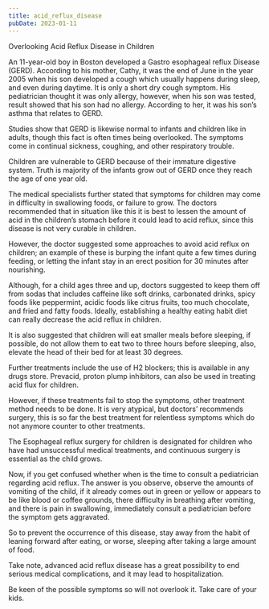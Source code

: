 ```yaml
---
title: acid_reflux_disease
pubDate: 2023-01-11
---
```


Overlooking Acid Reflux Disease in Children


An 11-year-old boy in Boston developed a Gastro esophageal reflux Disease (GERD). According to his mother, Cathy, it was the end of June in the year 2005 when his son developed a cough which usually happens during sleep, and even during daytime. It is only a short dry cough symptom. His pediatrician thought it was only allergy, however, when his son was tested, result showed that his son had no allergy. According to her, it was his son’s asthma that relates to GERD. 

Studies show that GERD is likewise normal to infants and children like in adults, though this fact is often times being overlooked. The symptoms come in continual sickness, coughing, and other respiratory trouble. 

Children are vulnerable to GERD because of their immature digestive system. Truth is majority of the infants grow out of GERD once they reach the age of one year old. 

The medical specialists further stated that symptoms for children may come in difficulty in swallowing foods, or failure to grow. The doctors recommended that in situation like this it is best to lessen the amount of acid in the children’s stomach before it could lead to acid reflux, since this disease is not very curable in children.

However, the doctor suggested some approaches to avoid acid reflux on children; an example of these is burping the infant quite a few times during feeding, or letting the infant stay in an erect position for 30 minutes after nourishing. 

Although, for a child ages three and up, doctors suggested to keep them off from sodas that includes caffeine like soft drinks, carbonated drinks,  spicy foods like peppermint, acidic foods like citrus fruits, too much chocolate, and fried and fatty foods. Ideally, establishing a healthy eating habit diet can really decrease the acid reflux in children.

It is also suggested that children will eat smaller meals before sleeping, if possible, do not allow them to eat two to three hours before sleeping, also, elevate the head of their bed for at least 30 degrees. 

Further treatments include the use of H2 blockers; this is available in any drugs store. Prevacid, proton plump inhibitors, can also be used in treating acid flux for children.

However, if these treatments fail to stop the symptoms, other treatment method needs to be done. It is very atypical, but doctors’ recommends surgery, this is so far the best treatment for relentless symptoms which do not anymore counter to other treatments.

The Esophageal reflux surgery for children is designated for children who have had unsuccessful medical treatments, and continuous surgery is essential as the child grows. 

Now, if you get confused whether when is the time to consult a pediatrician regarding acid reflux. The answer is you observe, observe the amounts of vomiting of the child, if it already comes out in green or yellow or appears to be like blood or coffee grounds, there difficulty in breathing after vomiting, and there is pain in swallowing, immediately consult a pediatrician before the symptom gets aggravated. 

So to prevent the occurrence of this disease, stay away from the habit of leaning forward after eating, or worse, sleeping after taking a large amount of food.

Take note, advanced acid reflux disease has a great possibility to end serious medical complications, and it may lead to hospitalization. 

Be keen of the possible symptoms so will not overlook it. Take care of your kids.